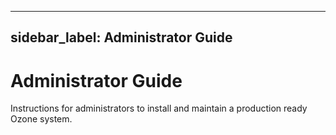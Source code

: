 
---
sidebar_label: Administrator Guide
---

# Administrator Guide


Instructions for administrators to install and maintain a production ready Ozone system.

<DocCardList/>
